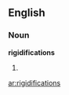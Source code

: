 ==English==

===Noun===
'''rigidifications'''

# {{plural of|rigidification}}

[[ar:rigidifications]]